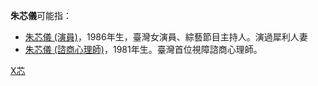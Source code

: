 '''朱芯儀'''可能指：

*[[朱芯儀_(演員)|朱芯儀 (演員)]]，1986年生，臺灣女演員、綜藝節目主持人。演過犀利人妻
*[[朱芯儀_(諮商心理師)|朱芯儀 (諮商心理師)]]，1981年生。臺灣首位視障諮商心理師。<!-- {{Cite news|title=“父適時放手 盲女熬成心理師”|url=http://www.chinatimes.com/newspapers/20131112000383-260114 |publisher=中國時報 |date=2013-11-12}} -->

[[Category:三字朱姓人名消歧义|X芯]]